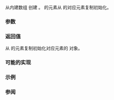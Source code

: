 {{cpp/experimental/title | to_array}}
{{cpp/experimental/lib_extensions_2/navbar}}
{{fmbox | class=noprint | style=font-size: 0.8em | text='''并入 ISO C++''' 此页面上描述的功能自 2019 年 7 月起已并入主线 ISO C++ 标准；见 {{ltt|cpp/container/array/to_array|std::to_array}} {{mark since c++20}} }}
{{dcl begin}}
{{dcl header|experimental/array}}
{{dcl|since=libfund_ts_2|1=
template&lt; class T, std::size_t N &gt;
constexpr std::array&lt;std::remove_cv_t&lt;T&gt;, N&gt; to_array(T (&amp;a)[N]);
}}
{{dcl end}}

从内建数组 {{c|a}} 创建 {{lc|std::array}}。{{lc|std::array}} 的元素从 {{c|a}} 的对应元素复制初始化。

===参数===
{{par begin}}
{{par | a |用于初始化 {{lc|std::array}} 的内建数组}}
{{par end}}

===返回值===
从 {{c|a}} 的元素复制初始化对应元素的 {{lc|std::array}} 对象。

===可能的实现===
{{eq fun|1=
namespace detail
{
    template&lt;class T, std::size_t N, std::size_t... I&gt;
    constexpr std::array&lt;std::remove_cv_t&lt;T&gt;, N&gt;
        to_array_impl(T (&amp;a)[N], std::index_sequence&lt;I...&gt;)
    {
        return { {a[I]...} };
    }
}

template&lt;class T, std::size_t N&gt;
constexpr std::array&lt;std::remove_cv_t&lt;T&gt;, N&gt; to_array(T (&amp;a)[N])
{
    return detail::to_array_impl(a, std::make_index_sequence&lt;N&gt;{});
}
}}

===示例===
{{example
|code=
#include &lt;cassert&gt;
#include &lt;cstdlib&gt;
#include &lt;experimental/array&gt;
#include &lt;unistd.h&gt;

// mkstemp(3) 可工作
template&lt;std::size_t N&gt;
int tempfd(char const (&amp;tmpl)[N])
{
    auto s = std::experimental::to_array(tmpl);
    int fd = mkstemp(s.data());
    if (fd != -1)
        unlink(s.data());

    return fd;
}

int main()
{
    int fd = tempfd("/tmp/test.XXXXXX");
    int rt = close(fd);
    assert(rt == 0);
}
|output=
}}

===参阅===
{{dsc begin}}
{{dsc inc|cpp/experimental/dsc make array}}
{{dsc end}}

{{langlinks|en|ja}}